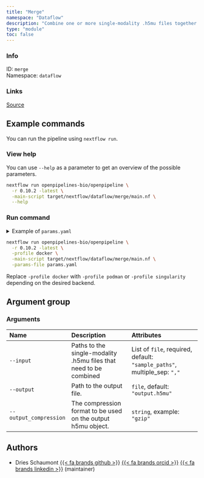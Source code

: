 ```yaml
---
title: "Merge"
namespace: "Dataflow"
description: "Combine one or more single-modality .h5mu files together into one .h5mu file"
type: "module"
toc: false
---
```


::: {.column-margin}

### Info

ID: `merge`  
Namespace: `dataflow`

### Links
[Source](https://github.com/openpipelines-bio/openpipeline/blob/0.10.2/./src/dataflow/merge){.btn-action .btn-sm .btn-info .btn role="button"}

:::



## Example commands

You can run the pipeline using `nextflow run`.

### View help

You can use `--help` as a parameter to get an overview of the possible parameters.

```bash
nextflow run openpipelines-bio/openpipeline \
  -r 0.10.2 -latest \
  -main-script target/nextflow/dataflow/merge/main.nf \
  --help
```

### Run command

<details>
<summary>Example of `params.yaml`</summary>
```yaml
# Arguments
input: # please fill in - example: ["sample_paths"]
# output: "$id.$key.output.h5mu"
# output_compression: "gzip"

# Nextflow input-output arguments
publish_dir: # please fill in - example: "output/"
# param_list: "my_params.yaml"
```
</details>

```bash
nextflow run openpipelines-bio/openpipeline \
  -r 0.10.2 -latest \
  -profile docker \
  -main-script target/nextflow/dataflow/merge/main.nf \
  -params-file params.yaml
```

:::{.callout-note}
Replace `-profile docker` with `-profile podman` or `-profile singularity` depending on the desired backend.
:::

## Argument group

### Arguments

|Name                   |Description                                                       |Attributes                                                               |
|:----------------------|:-----------------------------------------------------------------|:------------------------------------------------------------------------|
|`--input`              |Paths to the single-modality .h5mu files that need to be combined |List of `file`, required, default: `"sample_paths"`, multiple_sep: `","` |
|`--output`             |Path to the output file.                                          |`file`, default: `"output.h5mu"`                                         |
|`--output_compression` |The compression format to be used on the output h5mu object.      |`string`, example: `"gzip"`                                              |

## Authors


  * Dries Schaumont [{{< fa brands github >}}](https://github.com/DriesSchaumont) [{{< fa brands orcid >}}](https://orcid.org/0000-0002-4389-0440) [{{< fa brands linkedin >}}](https://linkedin.com/in/dries-schaumont) (maintainer)

